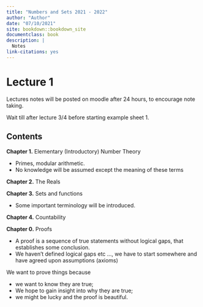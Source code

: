 ```yaml
--- 
title: "Numbers and Sets 2021 - 2022" 
author: "Author"
date: "07/10/2021"
site: bookdown::bookdown_site
documentclass: book
description: |
  Notes
link-citations: yes
---
```



# Lecture 1 {-}

Lectures notes will be posted on moodle after 24 hours, to encourage note taking.

Wait till after lecture 3/4 before starting example sheet 1.

## Contents

**Chapter 1.** Elementary (Introductory) Number Theory

- Primes, modular arithmetic. 
- No knowledge will be assumed except the meaning of these terms

**Chapter 2.** The Reals

**Chapter 3.** Sets and functions

- Some important terminology will be introduced.

**Chapter 4.** Countability

**Chapter 0.** Proofs

- A proof is a sequence of true statements without logical gaps, that establishes some conclusion.
- We haven't defined logical gaps etc ..., we have to start somewhere and have agreed upon assumptions (axioms)

We want to prove things because 

- we want to know they are true;
- We hope to gain insight into why they are true;
- we might be lucky and the proof is beautiful.